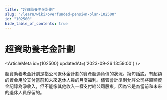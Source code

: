```yaml
---
title: "超資助養老金計劃"
slug: "/learn/wiki/overfunded-pension-plan-102500"
id: "102500"
hide_table_of_contents: true
---
```



# 超資助養老金計劃

<ArticleMeta id={102500} updatedAt={'2023-09-26 13:59:00'} />
<div className='border-solid border-b border-t-0 my-4 border-[var(--ifm-color-gray-300)]' />

超資助養老金計劃是指公司退休金計劃的資產超過負債的狀況。換句話説，有超額的資金用於支付當前和未來退休人員的月度福利。儘管會計準則允許公司將超額資金記錄為淨收入，但不能像其他收入一樣支付給公司股東，因為它是為當前和未來的退休人員保留的。

